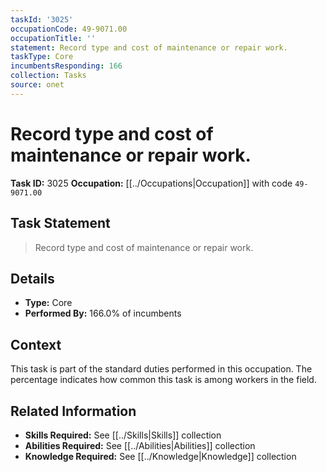 ```yaml
---
taskId: '3025'
occupationCode: 49-9071.00
occupationTitle: ''
statement: Record type and cost of maintenance or repair work.
taskType: Core
incumbentsResponding: 166
collection: Tasks
source: onet
---
```

# Record type and cost of maintenance or repair work.

**Task ID:** 3025
**Occupation:** [[../Occupations|Occupation]] with code `49-9071.00`

## Task Statement

> Record type and cost of maintenance or repair work.

## Details

- **Type:** Core
- **Performed By:** 166.0% of incumbents

## Context

This task is part of the standard duties performed in this occupation. The percentage indicates how common this task is among workers in the field.

## Related Information

- **Skills Required:** See [[../Skills|Skills]] collection
- **Abilities Required:** See [[../Abilities|Abilities]] collection
- **Knowledge Required:** See [[../Knowledge|Knowledge]] collection
